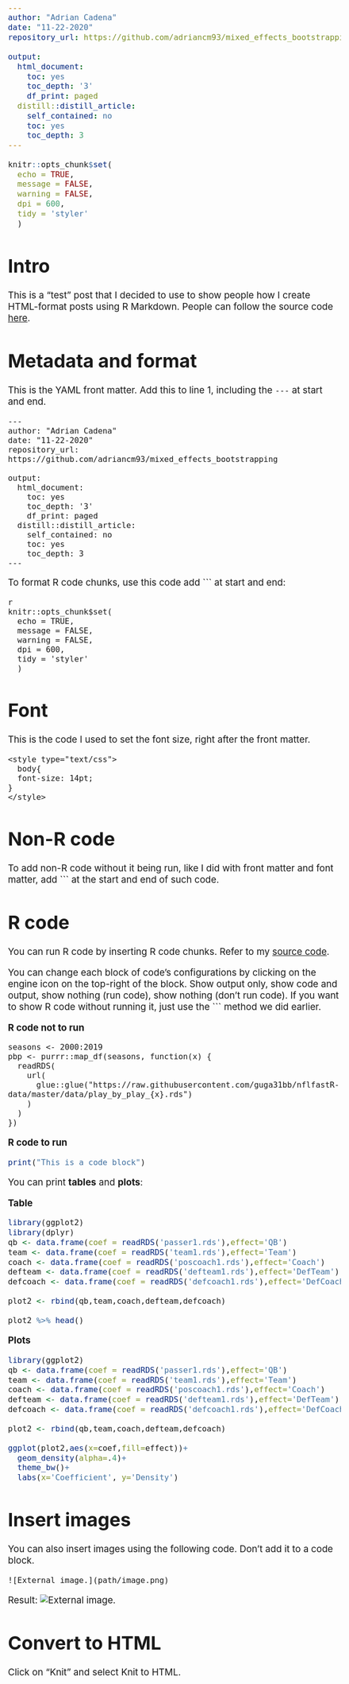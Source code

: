 ```yaml
---
author: "Adrian Cadena"
date: "11-22-2020"
repository_url: https://github.com/adriancm93/mixed_effects_bootstrapping

output:
  html_document:
    toc: yes
    toc_depth: '3'
    df_print: paged
  distill::distill_article:
    self_contained: no
    toc: yes
    toc_depth: 3
---
```


```r
knitr::opts_chunk$set(
  echo = TRUE, 
  message = FALSE, 
  warning = FALSE, 
  dpi = 600, 
  tidy = 'styler'
  )
```

<style type="text/css">
  body{
  font-size: 14pt;
}
  h1.title {
  font-size: 36pt;
}
</style>


# Intro
This is a "test" post that I decided to use to show people how I create HTML-format posts using R Markdown. People can follow the source code [here](https://github.com/adriancm93/website/blob/master/content/post/qb/index.Rmd). 

# Metadata and format

This is the YAML front matter.  Add this to line 1, including the ```---``` at start and end.

```
---
author: "Adrian Cadena"
date: "11-22-2020"
repository_url: https://github.com/adriancm93/mixed_effects_bootstrapping

output:
  html_document:
    toc: yes
    toc_depth: '3'
    df_print: paged
  distill::distill_article:
    self_contained: no
    toc: yes
    toc_depth: 3
---
```
To format R code chunks, use this code add ``` ``` ``` at start and end:

```
{r setup, include=FALSE}
knitr::opts_chunk$set(
  echo = TRUE, 
  message = FALSE, 
  warning = FALSE, 
  dpi = 600, 
  tidy = 'styler'
  )

```

# Font

This is the code I used to set the font size, right after the front matter.
```
<style type="text/css">
  body{
  font-size: 14pt;
}
</style>

```

# Non-R code
To add non-R code without it being run, like I did with front matter and font matter, add ``` ``` ``` at the start and end of such code.

# R code

You can run R code by inserting R code chunks. Refer to my [source code](https://github.com/adriancm93/website/blob/master/content/post/qb/index.Rmd).

You can change each block of code's configurations by clicking on the engine icon on the top-right of the block. Show output only, show code and output, show nothing (run code), show nothing (don't run code). If you want to show R code without running it, just use the ``` ``` ``` method we did earlier.


**R code not to run**
```
seasons <- 2000:2019
pbp <- purrr::map_df(seasons, function(x) {
  readRDS(
    url(
      glue::glue("https://raw.githubusercontent.com/guga31bb/nflfastR-data/master/data/play_by_play_{x}.rds")
    )
  )
})
```

**R code to run**
```r
print("This is a code block")
```

You can print **tables** and **plots**:

**Table**

```r
library(ggplot2)
library(dplyr)
qb <- data.frame(coef = readRDS('passer1.rds'),effect='QB')
team <- data.frame(coef = readRDS('team1.rds'),effect='Team')
coach <- data.frame(coef = readRDS('poscoach1.rds'),effect='Coach')
defteam <- data.frame(coef = readRDS('defteam1.rds'),effect='DefTeam')
defcoach <- data.frame(coef = readRDS('defcoach1.rds'),effect='DefCoach')

plot2 <- rbind(qb,team,coach,defteam,defcoach)

plot2 %>% head()
```

**Plots**
```r
library(ggplot2)
qb <- data.frame(coef = readRDS('passer1.rds'),effect='QB')
team <- data.frame(coef = readRDS('team1.rds'),effect='Team')
coach <- data.frame(coef = readRDS('poscoach1.rds'),effect='Coach')
defteam <- data.frame(coef = readRDS('defteam1.rds'),effect='DefTeam')
defcoach <- data.frame(coef = readRDS('defcoach1.rds'),effect='DefCoach')

plot2 <- rbind(qb,team,coach,defteam,defcoach)

ggplot(plot2,aes(x=coef,fill=effect))+
  geom_density(alpha=.4)+
  theme_bw()+ 
  labs(x='Coefficient', y='Density')
```

# Insert images

You can also insert images using the following code. Don't add it to a code block.

```
![External image.](path/image.png)
```

Result:
![External image.](pic.png)

# Convert to HTML
Click on "Knit" and select Knit to HTML. 

